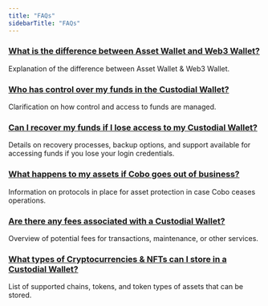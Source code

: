 ```yaml
---
title: "FAQs"
sidebarTitle: "FAQs"
---
```


### <u>What is the difference between Asset Wallet and Web3 Wallet?</u>

Explanation of the difference between Asset Wallet & Web3 Wallet.

### <u>Who has control over my funds in the Custodial Wallet?</u>

Clarification on how control and access to funds are managed.

### <u>Can I recover my funds if I lose access to my Custodial Wallet?</u>

Details on recovery processes, backup options, and support available for accessing funds if you lose your login credentials.

### <u>What happens to my assets if Cobo goes out of business?</u>

Information on protocols in place for asset protection in case Cobo ceases operations.

### <u>Are there any fees associated with a Custodial Wallet?</u>

Overview of potential fees for transactions, maintenance, or other services.

### <u>What types of Cryptocurrencies & NFTs can I store in a Custodial Wallet?</u>

List of supported chains, tokens, and token types of assets that can be stored.
